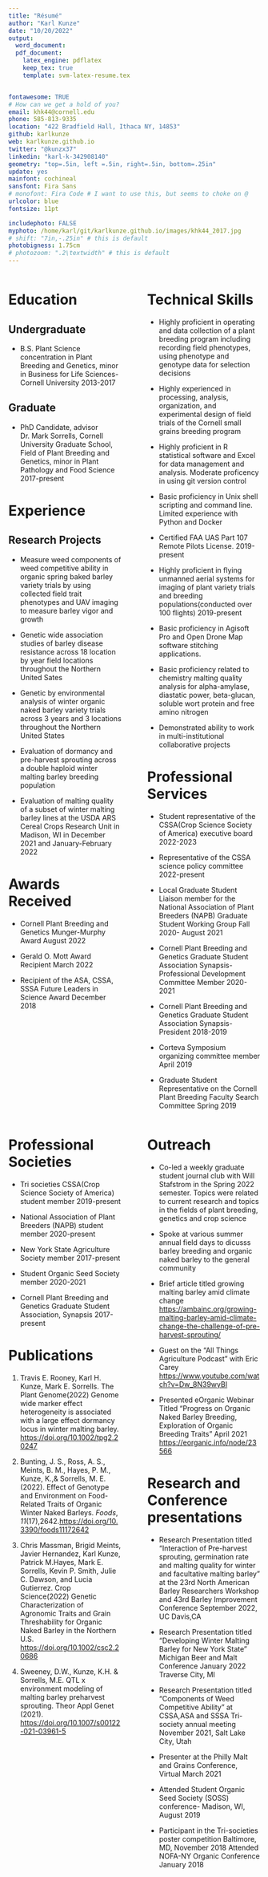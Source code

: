 ```yaml
---
title: "Résumé"
author: "Karl Kunze"
date: "10/20/2022"
output: 
  word_document:
  pdf_document:
    latex_engine: pdflatex
    keep_tex: true
    template: svm-latex-resume.tex


fontawesome: TRUE
# How can we get a hold of you?
email: khk44@cornell.edu
phone: 585-813-9335
location: "422 Bradfield Hall, Ithaca NY, 14853"
github: karlkunze
web: karlkunze.github.io
twitter: "@kunzx37"
linkedin: "karl-k-342908140"
geometry: "top=.5in, left =.5in, right=.5in, bottom=.25in"
update: yes
mainfont: cochineal
sansfont: Fira Sans
# monofont: Fira Code # I want to use this, but seems to choke on @
urlcolor: blue
fontsize: 11pt

includephoto: FALSE
myphoto: /home/karl/git/karlkunze.github.io/images/khk44_2017.jpg
# shift: "7in,-.25in" # this is default
photobigness: 1.75cm
# photozoom: ".2\textwidth" # this is default
---
```


<!-- Read more about Pandoc's [fenced_divs](https://pandoc.org/MANUAL.html#extension-fenced_divs) syntax -->

::: columns
::: {.column width="50%" data-latex="{0.50\\textwidth}"}
# Education

## Undergraduate

-   B.S. Plant Science concentration in Plant Breeding and Genetics, minor in Business for Life Sciences- Cornell University \hfill 2013-2017

## Graduate

-   PhD Candidate, advisor Dr. Mark Sorrells, Cornell University Graduate School, Field of Plant Breeding and Genetics, minor in Plant Pathology and Food Science
                                                                                              \hfill 2017-present

# Experience

## Research Projects

-   Measure weed components of weed competitive ability in organic spring baked barley variety trials by using collected field trait phenotypes and UAV imaging to measure barley vigor and growth

-   Genetic wide association studies of barley disease resistance across 18 location by year field locations throughout the Northern United Sates

-   Genetic by environmental analysis of winter organic naked barley variety trials across 3 years and 3 locations throughout the Northern United States

-   Evaluation of dormancy and pre-harvest sprouting across a double haploid winter malting barley breeding population

-   Evaluation of malting quality of a subset of winter malting barley lines at the USDA ARS Cereal Crops Research Unit in Madison, WI in December 2021 and January-February 2022

# Awards Received

-   Cornell Plant Breeding and Genetics Munger-Murphy Award \hfill August 2022

-   Gerald O. Mott Award Recipient \hfill March 2022

-   Recipient of the ASA, CSSA, SSSA Future Leaders in Science Award \hfill December 2018
:::

::: {.column width="2%" data-latex="{0.02\\textwidth}"}
 <!-- an empty div with an empty character to serve as a column sep -->
:::

::: {.column width="50%" data-latex="{0.50\\textwidth}"}
# Technical Skills

-   Highly proficient in operating and data collection of a plant breeding program including recording field phenotypes, using phenotype and genotype data for selection decisions

-   Highly experienced in processing, analysis, organization, and experimental design of field trials of the Cornell small grains breeding program

-   Highly proficient in R statistical software and Excel for data management and analysis. Moderate proficency in using git version control

-   Basic proficiency in Unix shell scripting and command line. Limited experience with Python and Docker

-   Certified FAA UAS Part 107 Remote Pilots License. \hfill 2019-present

-   Highly proficient in flying unmanned aerial systems for imaging of plant variety trials and breeding populations(conducted over 100 flights) \hfill 2019-present

-   Basic proficiency in Agisoft Pro and Open Drone Map software stitching applications.

-   Basic proficiency related to chemistry malting quality analysis for alpha-amylase, diastatic power, beta-glucan, soluble wort protein and free amino nitrogen

-   Demonstrated ability to work in multi-institutional collaborative projects

# Professional Services

-   Student representative of the CSSA(Crop Science Society of America) executive board \hfill 2022-2023

-   Representative of the CSSA science policy committee                                                                                       \hfill                             2022-present

-   Local Graduate Student Liaison member for the National Association of Plant Breeders (NAPB) Graduate Student Working Group \hfill Fall 2020- August 2021

-   Cornell Plant Breeding and Genetics Graduate Student Association Synapsis-Professional Development Committee Member \hfill 2020-2021
-   Cornell Plant Breeding and Genetics Graduate Student Association Synapsis-President  \hfill 2018-2019

-   Corteva Symposium organizing committee member \hfill April 2019

-   Graduate Student Representative on the Cornell Plant Breeding Faculty Search Committee \hfill Spring 2019
:::
:::

\newpage

::: columns
::: {.column width="48%" data-latex="{0.48\\textwidth}"}
# Professional Societies

-   Tri societies CSSA(Crop Science Society of America) student member \hfill 2019-present

-   National Association of Plant Breeders (NAPB) student member \hfill 2020-present

-   New York State Agriculture Society member \hfill 2017-present

-   Student Organic Seed Society member \hfill 2020-2021

-   Cornell Plant Breeding and Genetics Graduate Student Association, Synapsis \hfill 2017-present

# Publications

1.  Travis E. Rooney, Karl H. Kunze, Mark E. Sorrells. The Plant Genome(2022) Genome wide marker effect heterogeneity is associated with a large effect dormancy locus in winter malting barley. <https://doi.org/10.1002/tpg2.20247>

2.  Bunting, J. S., Ross, A. S., Meints, B. M., Hayes, P. M., Kunze, K.,& Sorrells, M. E. (2022). Effect of Genotype and Environment on Food-Related Traits of Organic Winter Naked Barleys. *Foods*, *11*(17),2642.<https://doi.org/10.3390/foods11172642>

3.  Chris Massman, Brigid Meints, Javier Hernandez, Karl Kunze, Patrick M.Hayes, Mark E. Sorrells, Kevin P. Smith, Julie C. Dawson, and Lucia Gutierrez. Crop Science(2022) Genetic Characterization of Agronomic Traits and Grain Threshability for Organic Naked Barley in the Northern U.S. <https://doi.org/10.1002/csc2.20686>

4.  Sweeney, D.W., Kunze, K.H. & Sorrells, M.E. QTL x environment modeling of malting barley preharvest sprouting. Theor Appl Genet (2021). <https://doi.org/10.1007/s00122-021-03961-5>
:::

::: {.column width="2%" data-latex="{0.02\\textwidth}"}
  <!-- an empty div with an empty character to serve as a column sep -->
:::

::: {.column width="48%" data-latex="{0.48\\textwidth}"}
# Outreach

-   Co-led a weekly graduate student journal club with Will Stafstrom in the Spring 2022 semester. Topics were related to current research and topics in the fields of plant breeding, genetics and crop science

-   Spoke at various summer annual field days to dicusss barley breeding and organic naked barley to the general community

-   Brief article titled growing malting barley amid climate change <https://ambainc.org/growing-malting-barley-amid-climate-change-the-challenge-of-pre-harvest-sprouting/>

-   Guest on the "All Things Agriculture Podcast" with Eric Carey <https://www.youtube.com/watch?v=Dw_8N39wyBI>

-   Presented eOrganic Webinar Titled "Progress on Organic Naked Barley Breeding, Exploration of Organic Breeding Traits" April 2021 <https://eorganic.info/node/23566>

# Research and Conference presentations

-   Research Presentation titled "Interaction of Pre-harvest sprouting, germination rate and malting quality for winter and facultative malting barley" at the 23rd North American Barley Researchers Workshop and 43rd Barley Improvement Conference September 2022, UC Davis,CA

-   Research Presentation titled "Developing Winter Malting Barley for New York State" Michigan Beer and Malt Conference January 2022 Traverse City, MI

-   Research Presentation titled "Components of Weed Competitive Ability" at CSSA,ASA and SSSA Tri-society annual meeting November 2021, Salt Lake City, Utah

-   Presenter at the Philly Malt and Grains Conference, Virtual March 2021

-   Attended Student Organic Seed Society (SOSS) conference- Madison, WI, August 2019

-   Participant in the Tri-societies poster competition Baltimore, MD, November 2018 Attended NOFA-NY Organic Conference January 2018
:::
:::
